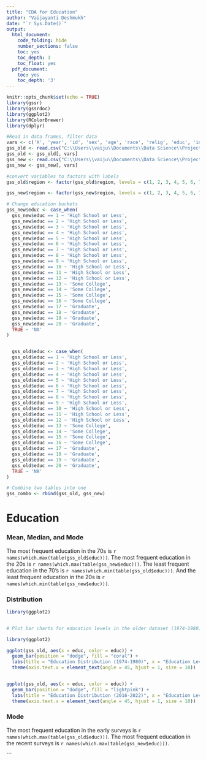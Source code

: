 ```yaml
---
title: "EDA for Education"
author: "Vaijayanti Deshmukh"
date: "`r Sys.Date()`"
output:
  html_document:
    code_folding: hide
    number_sections: false
    toc: yes
    toc_depth: 3
    toc_float: yes
  pdf_document:
    toc: yes
    toc_depth: '3'
---
```

```r
knitr::opts_chunk$set(echo = TRUE)
library(gssr)
library(gssrdoc)
library(ggplot2)
library(RColorBrewer)
library(dplyr)
```
```r
#Read in data frames, filter data
vars <- c('X', 'year', 'id', 'sex', 'age', 'race', 'relig', 'educ', 'income', 'region', 'polviews')
gss_old <- read.csv("C:\\Users\\vaiju\\Documents\\Data Science\\Project DS VJ\\DATS-6101-Project\\gss74_80.csv")
gss_old <- gss_old[, vars]
gss_new <- read.csv("C:\\Users\\vaiju\\Documents\\Data Science\\Project DS VJ\\DATS-6101-Project\\gss16_22.csv")
gss_new <- gss_new[, vars]
```
```r
#convert variables to factors with labels
gss_old$region <- factor(gss_old$region, levels = c(1, 2, 3, 4, 5, 6, 7, 8, 9), labels = c("new england", "middle atlantic", "east north central", "west north central", "south atlantic", "east south atlantic", "west south central", "mountain", "pacific"))

gss_new$region <- factor(gss_new$region, levels = c(1, 2, 3, 4, 5, 6, 7, 8, 9), labels = c("new england", "middle atlantic", "east north central", "west north central", "south atlantic", "east south atlantic", "west south central", "mountain", "pacific"))
```
```r
# Change education buckets 
gss_new$educ <- case_when(
  gss_new$educ == 1 ~ 'High School or Less',
  gss_new$educ == 2 ~ 'High School or Less',
  gss_new$educ == 3 ~ 'High School or Less',
  gss_new$educ == 4 ~ 'High School or Less',
  gss_new$educ == 5 ~ 'High School or Less',
  gss_new$educ == 6 ~ 'High School or Less',
  gss_new$educ == 7 ~ 'High School or Less',
  gss_new$educ == 8 ~ 'High School or Less',
  gss_new$educ == 9 ~ 'High School or Less',
  gss_new$educ == 10 ~ 'High School or Less',
  gss_new$educ == 11 ~ 'High School or Less',
  gss_new$educ == 12 ~ 'High School or Less',
  gss_new$educ == 13 ~ 'Some College',
  gss_new$educ == 14 ~ 'Some College',
  gss_new$educ == 15 ~ 'Some College',
  gss_new$educ == 16 ~ 'Some College',
  gss_new$educ == 17 ~ 'Graduate',
  gss_new$educ == 18 ~ 'Graduate',
  gss_new$educ == 19 ~ 'Graduate',
  gss_new$educ == 20 ~ 'Graduate',
  TRUE ~ 'NA'
)


  gss_old$educ <- case_when(
  gss_old$educ == 1 ~ 'High School or Less',
  gss_old$educ == 2 ~ 'High School or Less',
  gss_old$educ == 3 ~ 'High School or Less',
  gss_old$educ == 4 ~ 'High School or Less',
  gss_old$educ == 5 ~ 'High School or Less',
  gss_old$educ == 6 ~ 'High School or Less',
  gss_old$educ == 7 ~ 'High School or Less',
  gss_old$educ == 8 ~ 'High School or Less',
  gss_old$educ == 9 ~ 'High School or Less',
  gss_old$educ == 10 ~ 'High School or Less',
  gss_old$educ == 11 ~ 'High School or Less',
  gss_old$educ == 12 ~ 'High School or Less',
  gss_old$educ == 13 ~ 'Some College',
  gss_old$educ == 14 ~ 'Some College',
  gss_old$educ == 15 ~ 'Some College',
  gss_old$educ == 16 ~ 'Some College',
  gss_old$educ == 17 ~ 'Graduate',
  gss_old$educ == 18 ~ 'Graduate',
  gss_old$educ == 19 ~ 'Graduate',
  gss_old$educ == 20 ~ 'Graduate',
  TRUE ~ 'NA'
)
```
```r
# Combine two tables into one
gss_combo <- rbind(gss_old, gss_new)
```

# Education

### Mean, Median, and Mode

The most frequent education in the 70s is `r names(which.max(table(gss_old$educ)))`. 
The most frequent education in the 20s is `r names(which.max(table(gss_new$educ)))`.
The least frequent education in the 70's is `r names(which.min(table(gss_old$educ)))`. 
And the least frequent education in the 20s is `r names(which.min(table(gss_new$educ)))`.

### Distribution

```r

library(ggplot2)


# Plot bar charts for education levels in the older dataset (1974-1980)

library(ggplot2)

ggplot(gss_old, aes(x = educ, color = educ)) + 
  geom_bar(position = "dodge", fill = "coral") + 
  labs(title = "Education Distribution (1974-1980)", x = "Education Level", y = "Count") + 
  theme(axis.text.x = element_text(angle = 45, hjust = 1, size = 10))


ggplot(gss_old, aes(x = educ, color = educ)) + 
  geom_bar(position = "dodge", fill = "lightpink") + 
  labs(title = "Education Distribution (2016-2022)", x = "Education Level", y = "Count") + 
  theme(axis.text.x = element_text(angle = 45, hjust = 1, size = 10))


```


### Mode
The most frequent education in the early surveys is  `r names(which.max(table(gss_old$educ)))`. 
The most frequent education in the recent surveys is `r names(which.max(table(gss_new$educ)))`.



```